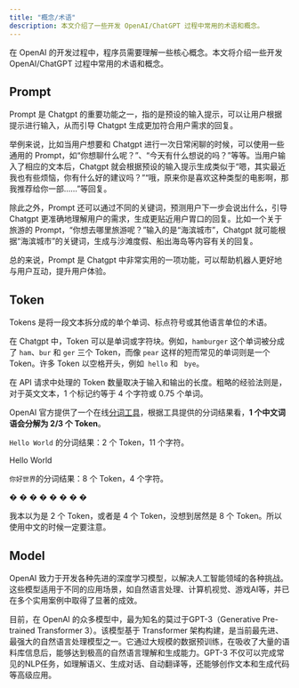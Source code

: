 ```yaml
---
title: "概念/术语"
description: 本文介绍了一些开发 OpenAI/ChatGPT 过程中常用的术语和概念。
---
```



在 OpenAI 的开发过程中，程序员需要理解一些核心概念。本文将介绍一些开发 OpenAI/ChatGPT 过程中常用的术语和概念。

## Prompt

Prompt 是 Chatgpt 的重要功能之一，指的是预设的输入提示，可以让用户根据提示进行输入，从而引导 Chatgpt 生成更加符合用户需求的回复。

举例来说，比如当用户想要和 Chatgpt 进行一次日常闲聊的时候，可以使用一些通用的 Prompt，如“你想聊什么呢？”、“今天有什么想说的吗？”等等。当用户输入了相应的文本后，Chatgpt 就会根据预设的输入提示生成类似于“嗯，其实最近我也有些烦恼，你有什么好的建议吗？”“哦，原来你是喜欢这种类型的电影啊，那我推荐给你一部……”等回复。

除此之外，Prompt 还可以通过不同的关键词，预测用户下一步会说出什么，引导 Chatgpt 更准确地理解用户的需求，生成更贴近用户胃口的回复。比如一个关于旅游的 Prompt，“你想去哪里旅游呢？”输入的是“海滨城市”，Chatgpt 就可能根据“海滨城市”的关键词，生成与沙滩度假、船出海岛等内容有关的回复。

总的来说，Prompt 是 Chatgpt 中非常实用的一项功能，可以帮助机器人更好地与用户互动，提升用户体验。

## Token

Tokens 是将一段文本拆分成的单个单词、标点符号或其他语言单位的术语。

在 Chatgpt 中，Token 可以是单词或字符块。例如，`hamburger` 这个单词被分成了 `ham`、`bur` 和 `ger` 三个 Token，而像 `pear` 这样的短而常见的单词则是一个 Token。许多 Token 以空格开头，例如` hello` 和 ` bye`。

在 API 请求中处理的 Token 数量取决于输入和输出的长度。粗略的经验法则是，对于英文文本，1 个标记约等于 4 个字符或 0.75 个单词。

OpenAI 官方提供了一个在线[分词工具](https://platform.openai.com/tokenizer)，根据工具提供的分词结果看，**1 个中文词语会分解为 2/3 个 Token**。

`Hello World` 的分词结果：2 个 Token，11 个字符。

<div class="text-sm">
    <span class="bg-indigo-700/30">Hello</span>
    <span class="bg-green-500/40"> World</span>
</div>

`你好世界`的分词结果：8 个 Token，4 个字符。

<div class="text-sm">
    <span class="bg-indigo-700/30">�</span>
    <span class="bg-green-500/40">�</span>
    <span class="bg-gray-300/50">�</span>
    <span class="bg-blue-500/40">�</span>
    <span class="bg-indigo-700/30">�</span>
    <span class="bg-green-500/40">�</span>
    <span class="bg-gray-300/50">�</span>
    <span class="bg-blue-500/40">�</span>
</div>

我本以为是 2 个 Token，或者是 4 个 Token，没想到居然是 8 个 Token。所以使用中文的时候一定要注意。

## Model

OpenAI 致力于开发各种先进的深度学习模型，以解决人工智能领域的各种挑战。这些模型适用于不同的应用场景，如自然语言处理、计算机视觉、游戏AI等，并已在多个实用案例中取得了显著的成效。

目前，在 OpenAI 的众多模型中，最为知名的莫过于GPT-3（Generative Pre-trained Transformer 3）。该模型基于 Transformer 架构构建，是当前最先进、最强大的自然语言处理模型之一。它通过大规模的数据预训练，在吸收了大量的语料库信息后，能够达到极高的自然语言理解和生成能力。GPT-3 不仅可以完成常见的NLP任务，如理解语义、生成对话、自动翻译等，还能够创作文本和生成代码等高级应用。
